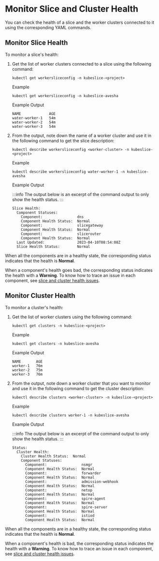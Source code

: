 # Monitor Slice and Cluster Health 
You can check the health of a slice and the worker clusters connected to it using the 
corresponding YAML commands. 

## Monitor Slice Health 
To monitor a slice's health: 

1. Get the list of worker clusters connected to a slice using the following command:
   ```
   kubectl get workersliceconfig -n kubeslice-<project>
   ```
   Example
   ```
   kubectl get workersliceconfig -n kubeslice-avesha
   ```

   Example Output
   ```
   NAME             AGE
   water-worker-1   54m
   water-worker-2   54m
   water-worker-3   54m
   ```

2. From the output, note down the name of a worker cluster and use it in the following command to 
   get the slice description:
   
   ```
   kubectl describe workersliceconfig <worker-cluster> -n kubeslice-<project>
   ```
   Example
   ```
   kubectl describe workersliceconfig water-worker-1 -n kubeslice-avesha
   ```

   Example Output 

   :::info 
   The output below is an excerpt of the command output to only show the health status. 
   :::

   ```
   Slice Health:
     Component Statuses:
       Component:                dns
       Component Health Status:  Normal
       Component:                slicegateway
       Component Health Status:  Normal
       Component:                slicerouter
       Component Health Status:  Normal
     Last Updated:               2023-04-10T08:54:08Z
     Slice Health Status:        Normal

When all the components are in a healthy state, the corresponding status indicates that 
the health is **Normal**. 

When a component's health goes bad, the corresponding status indicates the health 
with a **Warning**. To know how to trace an issue in each component, see [slice and cluster health issues](/versioned_docs/version-1.0.0/troubleshooting/troubleshooting-guide.mdx#slice-and-cluster-health-issues).

## Monitor Cluster Health 
To monitor a cluster's health: 

1. Get the list of worker clusters using the following command:

   ```
   kubectl get clusters -n kubeslice-<project>
   ```
   
   Example
   ```
   kubectl get clusters -n kubeslice-avesha
   ```
   Example Output
   ```
   NAME       AGE
   worker-1   76m
   worker-2   75m
   worker-3   76m
   ```

2. From the output, note down a worker cluster that you want to monitor and use it in the following 
   command to get the cluster description:

   ```
   kubectl describe clusters <worker-cluster> -n kubeslice-<project>
   ```

   Example

   ```
   kubectl describe clusters worker-1 -n kubeslice-avesha
   ```

   Example Output 

   :::info 
   The output below is an excerpt of the command output to only show the health status. 
   :::

   ```
   Status:
     Cluster Health:
       Cluster Health Status:  Normal
       Component Statuses:
         Component:                nsmgr
         Component Health Status:  Normal
         Component:                forwarder
         Component Health Status:  Normal
         Component:                admission-webhook
         Component Health Status:  Normal
         Component:                netop
         Component Health Status:  Normal
         Component:                spire-agent
         Component Health Status:  Normal
         Component:                spire-server
         Component Health Status:  Normal
         Component:                istiod
         Component Health Status:  Normal
   ```

When all the components are in a healthy state, the corresponding status indicates that 
the health is **Normal**. 

When a component's health is bad, the corresponding status indicates the health 
with a **Warning**. To know how to trace an issue in each component, see [slice and cluster health issues](/versioned_docs/version-1.0.0/troubleshooting/troubleshooting-guide.mdx#slice-and-cluster-health-issues).